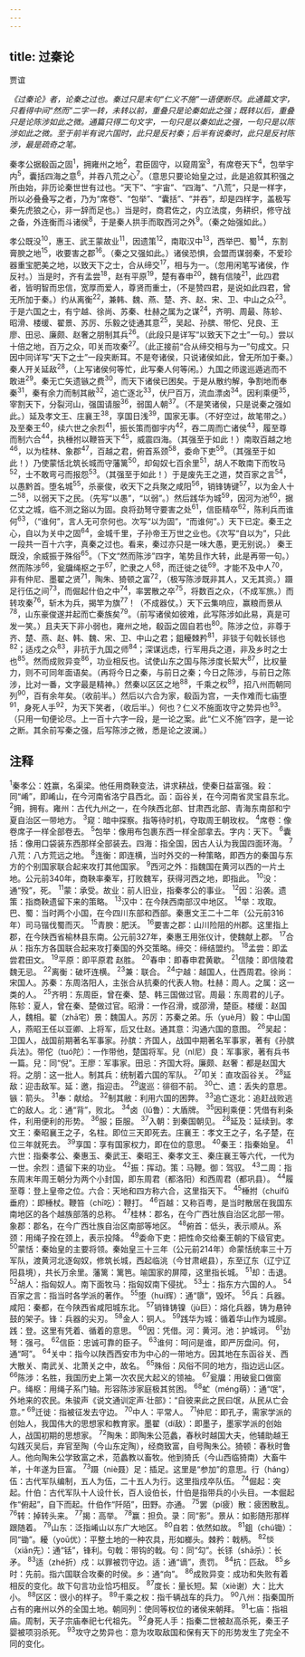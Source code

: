 ```yaml
---
---
---
```

title: 过秦论
---



贾谊

*《过秦论》者，论秦之过也。秦过只是末句“仁义不施”一语便断尽。此通篇文字，只看得中间“然而”二字一转，未转以前，重叠只是论秦如此之强；既转以后，重叠只是论陈涉如此之微。通篇只得二句文字，一句只是以秦如此之强，一句只是以陈涉如此之微。至于前半有说六国时，此只是反衬秦；后半有说秦时，此只是反衬陈涉，最是疏奇之笔。*

秦孝公据殽函之固<sup>1</sup>，拥雍州之地<sup>2</sup>，君臣固守，以窥周室<sup>3</sup>，有席卷天下<sup>4</sup>，包举宇内<sup>5</sup>，囊括四海之意<sup>6</sup>，并吞八荒之心<sup>7</sup>。（意思只要论始皇之过，此是追叙其积强之所由始，非历论秦世世有过也。“天下”、“宇宙”、“四海”、“八荒”，只是一样字，所以必叠叠写之者，乃为“席卷”、“包举”、“囊括”、“并吞”，却是四样字，盖极写秦先虎狼之心，非一辞而足也。）当是时，商君佐之，内立法度，务耕织，修守战之备，外连衡而斗诸侯<sup>8</sup>，于是秦人拱手而取西河之外<sup>9</sup>。（秦之始强如此。）

孝公既没<sup>10</sup>，惠王、武王蒙故业<sup>11</sup>，因遗策<sup>12</sup>，南取汉中<sup>13</sup>，西举巴、蜀<sup>14</sup>，东割膏腴之地<sup>15</sup>，收要害之郡<sup>16</sup>。（秦之又强如此。）诸侯恐惧，会盟而谋弱秦，不爱珍器重宝肥美之地，以致天下之士，合从缔交<sup>17</sup>，相与为一。（忽用闲笔写诸侯，作反衬。）当是时，齐有孟尝<sup>18</sup>，赵有平原<sup>19</sup>，楚有春申<sup>20</sup>，魏有信陵<sup>21</sup>，此四君者，皆明智而忠信，宽厚而爱人，尊贤而重士，（不是赞四君，是说如此四君，曾无所加于秦。）约从离衡<sup>22</sup>，兼韩、魏、燕、楚、齐、赵、宋、卫、中山之众<sup>23</sup>。于是六国之士，有宁越、徐尚、苏秦、杜赫之属为之谋<sup>24</sup>，齐明、周最、陈轸、昭滑、楼缓、翟景、苏厉、乐毅之徒通其意<sup>25</sup>，吴起、孙膑、带佗、兒良、王廖、田忌、廉颇、赵奢之朋制其兵<sup>26</sup>。（此段只是详写“以致天下之士”一句。）尝以十倍之地，百万之众，叩关而攻秦<sup>27</sup>。（此正接前“合从缔交相与为一”句成文。只因中同详写“天下之士”一段夹断耳。不是夸诸侯，只说诸侯如此，曾无所加于秦。）秦人开关延敌<sup>28</sup>，（上写诸侯何等忙，此写秦人何等闲。）九国之师逡巡遁逃而不敢进<sup>29</sup>。秦无亡矢遗镞之费<sup>30</sup>，而天下诸侯已困矣。于是从散约解，争割地而奉秦<sup>31</sup>，秦有余力而制其敝<sup>32</sup>，追亡逐北<sup>33</sup>，伏尸百万，流血漂卤<sup>34</sup>。因利乘便<sup>35</sup>，宰割天下，分裂河山，强国请服<sup>36</sup>，弱国人朝<sup>37</sup>。（不是笑诸侯，只是说秦之强如此。）延及孝文王、庄襄王<sup>38</sup>，享国日浅<sup>39</sup>，国家无事。（不好空过，故笔带之。）
及至秦王<sup>40</sup>，续六世之余烈<sup>41</sup>，振长策而御宇内<sup>42</sup>，吞二周而亡诸侯<sup>43</sup>，履至尊而制六合<sup>44</sup>，执棰拊以鞭笞天下<sup>45</sup>，威震四海。（其强至于如此！）南取百越之地<sup>46</sup>，以为桂林、象郡<sup>47</sup>，百越之君，俯首系颈<sup>58</sup>，委命下吏<sup>59</sup>。（其强至于如此！）乃使蒙恬北筑长城而守藩篱<sup>50</sup>，却匈奴七百余里<sup>51</sup>，胡人不敢南下而牧马<sup>52</sup>，士不敢弯弓而报怨<sup>53</sup>。（其强至于如此！）于是废先王之道，焚百家之言<sup>54</sup>，以愚黔首。堕名城<sup>55</sup>，杀豪俊，收天下之兵聚之咸阳<sup>56</sup>，销锋铸键<sup>57</sup>，以为金人十二<sup>58</sup>，以弱天下之民。（先写“以愚”，“以弱”。）然后践华为城<sup>59</sup>，因河为池<sup>60</sup>，据亿丈之城，临不测之谿以为固。良将劲弩守要害之处<sup>61</sup>，信臣精卒<sup>62</sup>，陈利兵而谁何<sup>63</sup>，（“谁何”，言人无可奈何也。次写“以为固”，“而谁何”。）天下已定。秦王之心，自以为关中之固<sup>64</sup>，金城千里，子孙帝王万世之业也。《次写“自以为”，只此一段共一百十六字，真秦之过也。看来，秦过亦只是一味大愚，更无别说。）
秦王既没，余威振于殊俗<sup>65</sup>。（下文“然而陈涉”四字，笔势且作大转，此是再带一句。）然而陈涉<sup>66</sup>，瓮牖绳枢之于<sup>67</sup>，贮隶之人<sup>68</sup>，而迁徙之徒<sup>69</sup>。才能不及中人<sup>70</sup>，非有仲尼、墨翟之贤<sup>71</sup>，陶朱、猗顿之富<sup>72</sup>，（极写陈涉既非其人，又无其资。）蹑足行伍之间<sup>73</sup>，而倔起什伯之中<sup>74</sup>，率罢散之卒<sup>75</sup>，将数百之众，（不成军旅。）而转攻秦<sup>76</sup>，斩木为兵，揭竿为旗<sup>77</sup>！（不成器仗。）天下云集响应，赢粮而景从<sup>78</sup>，山东豪俊遂并起而亡秦族矣<sup>79</sup>。（前写诸侯如彼难，此写陈涉如此易，真是可发一笑。）且夫天下非小弱也，雍州之地，殽函之固自若也<sup>80</sup>。陈涉之位，非尊于齐、楚、燕、赵、韩、魏、宋、卫、中山之君；鉏耰棘矜<sup>81</sup>，非锬于句戟长铩也<sup>82</sup>；适戍之众<sup>83</sup>，非抗于九国之师<sup>84</sup>；深谋远虑，行军用兵之道，非及乡时之士也<sup>85</sup>。然而成败异变<sup>86</sup>，功业相反也。试使山东之国与陈涉度长絜大<sup>87</sup>，比权量力，则不可同年面语矣。（再将今日之秦，与前日之秦；今日之陈涉，与前日之陈涉，比对一番，文字最是精神。）然秦以区区之地<sup>88</sup>，千乘之权<sup>89</sup>，招八州而朝同列<sup>90</sup>，百有余年矣。（收前半。）然后以六合为家，殽函为宫，一夫作难而七庙堕<sup>91</sup>，身死人手<sup>92</sup>，为天下笑者，（收后半。）何也？仁义不施面攻守之势异也<sup>93</sup>。（只用一旬便论尽。上一百十六字一段，是一论之案。此“仁义不施”四字，是一论之断。其余前写秦之强，后写陈涉之微，悉是论之波澜。）

## 注释

<sup>1</sup>秦孝公：姓赢，名渠梁。他任用商鞅变法，讲求耕战，使秦日益富强。殺：同“崤”，即崤山，在今河南省洛宁县西北。函：函谷关，在今河南省灵宝县东北。
<sup>2</sup>拥，拥有。雍州：古代九州之一，在今陕西北部、甘肃西北部、青海东南部和宁夏自治区一带地方。
<sup>3</sup>窥：暗中探察。指等待时机，夺取周王朝玫权。
<sup>4</sup>席卷：像卷席子一样全部卷去。
<sup>5</sup>包举：像用布包裹东西一样全部拿去。字内：天下。
<sup>6</sup>囊括：像用口袋装东西那样全部装去。四海：指全国，因古人认为我国四面环海。
<sup>7</sup>八荒：八方荒远之地。
<sup>8</sup>连衡：即连横，当时外交的一种策略，即西方的秦国与东方的个别国家联合起来攻打其他国家。
<sup>9</sup>西河之外：指魏国在黄河以西的一片土地。公元前340年，商鞅率秦军，打败魏军，获得河西之地，即指此。
<sup>10</sup>没：通“殁”，死。
<sup>11</sup>蒙：承受。故业：前人旧业，指秦孝公的事业。
<sup>12</sup>因：沿袭。遗策：指商鞅遗留下来的策略。
<sup>13</sup>汉中：在今陕西南部汉中地区。
<sup>14</sup>举：攻取。巴、蜀：当时两个小国，在今四川东部和西部。秦惠文王二十二年（公元前316年）司马锴伐蜀而灭。
<sup>15</sup>青腴：肥沃。
<sup>16</sup>要害之郡：山川险阻的州郡。这里指上郡，在今陕西省榆林县东南。公元前327年，秦惠王用张仪计，使魏献上郡。
<sup>17</sup>合从：指东方各国联合起来攻打秦国的外交策略。缔交：缔结盟约。
<sup>18</sup>孟尝：即孟尝君田文。
<sup>19</sup>平原：即平原君
赵胜。
<sup>20</sup>春申：即春申君黄歇。
<sup>21</sup>信陵：即信陵君魏无忌。
<sup>22</sup>离衡：破坏连横。
<sup>23</sup>兼：联合。
<sup>24</sup>宁越：越国人，仕西周君。徐尚：宋国人。苏秦：东周洛阳人，主张合从抗秦的代表人物。杜赫：周人。之属：这一类的人。
<sup>25</sup>齐明：东周臣，曾在秦、楚、韩三国做过官。周最：东周君的儿子。陈轸：夏人，曾在秦、楚做过官。昭滑：一作召滑，或邵滑，楚臣。楼缓：赵国人，魏相。翟（zhā宅）景：魏国人。苏厉：苏秦之弟。乐（yuè月）毅：中山国人，燕昭王任以亚卿、上将军，后又仕赵。通其意：沟通六国的意图。
<sup>26</sup>吴起：卫国人，战国前期著名军事家。孙膑：齐国人，战国中期著名军事家，著有《孙膑兵法》。带佗（tuó陀）：一作带他，楚国将军。兒（nl尼）良：军事家，著有兵书一篇。兒：同“倪”。王廖：军事家。田忌：齐国大将。廉颇、赵奢：都是赵国大将。之朋：这一批人。制其兵：统制着六国的军队。
<sup>27</sup>叩关：直攻函谷关。
<sup>28</sup>延敌：迎击敌军。延：邀，指迎击。
<sup>29</sup>逡巡：徘徊不前。
<sup>30</sup>亡、遗：丢失的意思。镞：箭头。
<sup>31</sup>奉：献给。
<sup>32</sup>制其敝：利用六国的困弊。
<sup>33</sup>追亡逐北：追赶战败逃亡的敌人。北：通“背”，败北。
<sup>34</sup>卤（lǔ鲁）：大盾牌。
<sup>35</sup>因利乘便：凭借有利条件，利用便利的形势。
<sup>36</sup>服；臣服。
<sup>37</sup>入朝：到秦国朝见。
<sup>28</sup>延及：延续到。孝文王：秦昭襄王之子，名柱。即位三天即死去。庄襄王：孝文王之子，名子楚，在位三年就死去。
<sup>39</sup>享国：享有国家权力，即在位的意思。
<sup>40</sup>秦王：指秦始皇。
<sup>41</sup>六世：指秦孝公、秦惠玉、秦武王、秦昭王、秦孝文王、秦庄襄王等六代，一代为一世。余烈：遗留下来的功业。
<sup>42</sup>振：挥动。策：马鞭。御：驾驭。
<sup>43</sup>二周：指东周末年周王朝分为两个小封国，即东周君（都洛阳）和西周君（都巩县）。
<sup>44</sup>履至尊：登上皇帝之位。六合：天地和四方称六合，这里指天下。
<sup>45</sup>棰拊（chuífǔ垂府）：即棰杖。鞭笞（chī吃）：鞭打。
<sup>46</sup>百越：又称百粤，是当时散居在我国东南地区的各个越族部落的总称。
<sup>47</sup>桂林：郡名，在今广西壮族自治区北部一带。象郡：郡名，在今广西壮族自治区南部等地区。
<sup>48</sup>俯首：低头，表示顺从。系颈：用绳子拴在颈上，表示投降。
<sup>49</sup>委命下吏：把性命交给秦王朝的下级官吏。
<sup>50</sup>蒙恬：秦始皇的主要将领。秦始皇三十三年（公元前214年）命蒙恬统率三十万军队，渡黄河北逐匈奴，修筑长城，西起临洮（今甘肃岷县），东至辽东（辽宁辽阳县境），共长万余里。藩篱：篱笆。喻国家的屏障，这里指长城。
<sup>51</sup>却：击退。
<sup>52</sup>胡人：指匈奴人。南下面牧马：指匈奴南下侵扰。
<sup>53</sup>士：指东方六国的人。
<sup>54</sup>百家之言：指当时各学派的著作。
<sup>55</sup>堕（huí辉）：通“隳”，毁坏。
<sup>56</sup>兵：兵器。咸阳：秦都，在今陕西省咸阳城东北。
<sup>57</sup>销锋铸镍（jù巨）：熔化兵器，铸为悬钟鼓的架子。锋：兵器的尖刃。
<sup>58</sup>金人：铜人。
<sup>59</sup>践华为城：循着华山作为城廓。践：登。这里有凭着、循着的意思。
<sup>60</sup>因：凭借。河：黄河。池：护城诃。
<sup>61</sup>劲弩：强弓。
<sup>62</sup>信臣：忠诚可靠的臣子。
<sup>63</sup>谁何：呵问是谁，即严厉盘问。何，通“呵”。
<sup>64</sup>关中：指今以陕西西安市为中心的一带地方。因其地在东函谷关、西大散关、南武关、北萧关之中，故名。
<sup>65</sup>殊俗：风俗不同的地方，指边远山区。
<sup>66</sup>陈涉：名胜，我国历史上第一次农民大起义的领袖。
<sup>67</sup>瓮牖：用破瓮口做窗户。绳枢：用绳子系门轴。形容陈涉家庭极其贫困。
<sup>68</sup>虻（méng萌）：通“氓”，外地来的农民。朱骏声《说文通训定声·壮部》：“自彼来此之民曰氓，从民从亡会意。”
<sup>69</sup>迁徙：指被征发去守边。
<sup>70</sup>中人：平常人。
<sup>71</sup>仲尼：即孔子，需家学派的创始人，我国伟大的思想家和教育家。墨翟（dí敌）：即墨子，墨家学派的创始人，战国初期的思想家。
<sup>72</sup>陶朱：即陶朱公范蠡，春秋时越国大夫，他辅助越王勾践灭吴后，弃官至陶（今山东定陶），经商致富，自号陶朱公。猗顿：春秋时鲁人。他向陶朱公学致富之术，范蠡教以畜牧。他到猗氏（今山西临猗南）大畜牛羊，十年遂为巨富。
<sup>73</sup>蹑（niè聂）足：插足。这里是“参加”的意思。行（háng）伍：古代军队编制，五人为伍，二十五人为行。这里指戍卒队伍。
<sup>74</sup>倔起：突起。什伯：古代军队十人设什长，百人设伯长，什伯是指带兵的小头目。一本倔起作“俯起”，自下而起。什伯作“阡陌”，田野。亦通。
<sup>75</sup>罢（pí疲）散：疲困散乱。
<sup>76</sup>转：掉转头来。
<sup>77</sup>揭：高举。
<sup>78</sup>赢：担负。录：同“影”。景从：如影随形那样跟随着。
<sup>79</sup>山东：泛指崤山以东广大地区。
<sup>80</sup>自若：依然如故。
<sup>81</sup>鉏（chú锄）：同“锄”。耰（yoū优）：平整土地的一种农具，形如榔头。棘矜：戟柄。
<sup>82</sup>惔（xiān先）：通“铦”，锋利。句戟：带钩的戟。句：同“勾”。长铩（shā杀）：长矛。
<sup>83</sup>适（zhé折）戍：以罪被罚守边。适：通“谪”，责罚。
<sup>84</sup>抗：匹敌。
<sup>85</sup>乡时：先前。指六国联合攻秦的时侯。乡：通“向”。
<sup>86</sup>成败异变：成功和失败有着相反的变化。故下句言功业恰巧相反。
<sup>87</sup>度长：量长短。絜（xiè谢）大：比大小。
<sup>88</sup>区区：很小的样子。
<sup>89</sup>千乘之权：指千辆战车的兵力。
<sup>90</sup>八州：指秦国所占有的雍州以外的全国土地。朝同列：使同等权位的诸侯来朝拜。
<sup>91</sup>七庙：指祖庙。周制，天子宗庙奉祀七代祖先。
<sup>92</sup>身死人手：指秦二世被赵高杀死，秦王子婴被项羽杀死。
<sup>93</sup>攻守之势异也：意为攻取敌国和保有天下的形势发生了完全不同的变化。